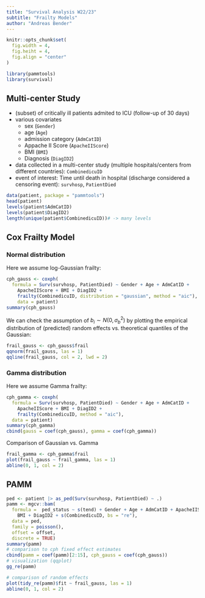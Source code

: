 ```yaml
---
title: "Survival Analysis W22/23"
subtitle: "Frailty Models"
author: "Andreas Bender"
---
```


```r
knitr::opts_chunk$set(
  fig.width = 4,
  fig.heiht = 4,
  fig.align = "center"
)
```


```r
library(pammtools)
library(survival)
```


## Multi-center Study

- (subset) of critically ill patients admited to ICU (follow-up of 30 days)
- various covariates
  + sex (`Gender`)
  + age (`Age`)
  + admission category (`AdmCatID`)
  + Appache II Score (`ApacheIIScore`)
  + BMI (`BMI`)
  + Diagnosis (`DiagID2`)
- data collected in a multi-center study (multiple hospitals/centers from different countries): `CombinedicuID`
- event of interest: Time until death in hospital (discharge considered a censoring event): `survhosp`, `PatientDied`

```r
data(patient, package = "pammtools")
head(patient)
levels(patient$AdmCatID)
levels(patient$DiagID2)
length(unique(patient$CombinedicuID))# -> many levels
```

## Cox Frailty Model

### Normal distribution

Here we assume log-Gaussian frailty:

```r
cph_gauss <- coxph(
  formula = Surv(survhosp, PatientDied) ~ Gender + Age + AdmCatID +
    ApacheIIScore + BMI + DiagID2 +
    frailty(CombinedicuID, distribution = "gaussian", method = "aic"),
    data = patient)
summary(cph_gauss)
```

We can check the assumption of $b_i \sim N(0, \sigma_b^2)$ by plotting the empirical distribution of (predicted) random effects vs. theoretical quantiles of the Gaussian:

```r
frail_gauss <- cph_gauss$frail
qqnorm(frail_gauss, las = 1)
qqline(frail_gauss, col = 2, lwd = 2)
```

### Gamma distribution

Here we assume Gamma frailty:

```r
cph_gamma <- coxph(
  formula = Surv(survhosp, PatientDied) ~ Gender + Age + AdmCatID +
    ApacheIIScore + BMI + DiagID2 +
    frailty(CombinedicuID, method = "aic"),
  data = patient)
summary(cph_gamma)
cbind(gauss = coef(cph_gauss), gamma = coef(cph_gamma))
```

Comparison of Gaussian vs. Gamma
```r
frail_gamma <- cph_gamma$frail
plot(frail_gauss ~ frail_gamma, las = 1)
abline(0, 1, col = 2)
```


## PAMM

```r
ped <- patient |> as_ped(Surv(survhosp, PatientDied) ~ .)
pamm <- mgcv::bam(
  formula =  ped_status ~ s(tend) + Gender + Age + AdmCatID + ApacheIIScore +
    BMI + DiagID2 + s(CombinedicuID, bs = "re"),
  data = ped,
  family = poisson(),
  offset = offset,
  discrete = TRUE)
summary(pamm)
# comparison to cph fixed effect estimates
cbind(pamm = coef(pamm)[2:15], cph_gauss = coef(cph_gauss))
# visualization (qqplot)
gg_re(pamm)
```

```r
# comparison of random effects
plot(tidy_re(pamm)$fit ~ frail_gauss, las = 1)
abline(0, 1, col = 2)
```
